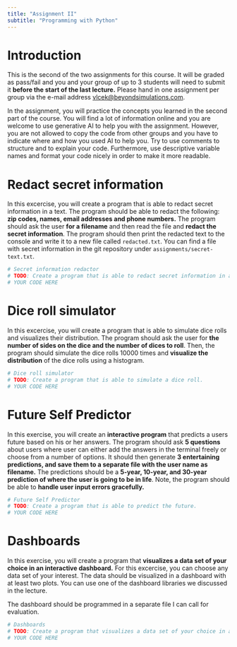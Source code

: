 ```yaml
---
title: "Assignment II"
subtitle: "Programming with Python"
---
```


# Introduction
This is the second of the two assignments for this course. It will be graded as pass/fail and you and your group of up to 3 students will need to submit it **before the start of the last lecture.** Please hand in one assignment per group via the e-mail address [vlcek@beyondsimulations.com](mailto:vlcek@beyondsimulations.com).

In the assignment, you will practice the concepts you learned in the second part of the course. You will find a lot of information online and you are welcome to use generative AI to help you with the assignment. However, you are not allowed to copy the code from other groups and you have to indicate where and how you used AI to help you. Try to use comments to structure and to explain your code. Furthermore, use descriptive variable names and format your code nicely in order to make it more readable.

# Redact secret information
In this excercise, you will create a program that is able to redact secret information in a text. The program should be able to redact the following: **zip codes, names, email addresses and phone numbers.** The program should ask the user **for a filename** and then read the file and **redact the secret information**. The program should then print the redacted text to the console and write it to a new file called `redacted.txt`. You can find a file with secret information in the git repository under `assignments/secret-text.txt`.

```python
# Secret information redactor
# TODO: Create a program that is able to redact secret information in a text.
# YOUR CODE HERE
```

# Dice roll simulator
In this excercise, you will create a program that is able to simulate dice rolls and visualizes their distribution. The program should ask the user for **the number of sides on the dice and the number of dices to roll**. Then, the program should simulate the dice rolls 10000 times and **visualize the distribution** of the dice rolls using a histogram.

```python
# Dice roll simulator
# TODO: Create a program that is able to simulate a dice roll.
# YOUR CODE HERE
```

# Future Self Predictor

In this exercise, you will create an **interactive program** that predicts a users future based on his or her answers. The program should ask **5 questions** about users where user can either add the answers in the terminal freely or choose from a number of options. It should then generate **3 entertaining predictions, and save them to a separate file with the user name as filename.** The predictions should be a **5-year, 10-year, and 30-year prediction of where the user is going to be in life**. Note, the program should be able to **handle user input errors gracefully.**

```python
# Future Self Predictor
# TODO: Create a program that is able to predict the future.
# YOUR CODE HERE
```

# Dashboards

In this exercise, you will create a program that **visualizes a data set of your choice in an interactive dashboard.** For this excercise, you can choose any data set of your interest. The data should be visualized in a dashboard with at least two plots. You can use one of the dashboard libraries we discussed in the lecture.

:::{.callout-note}

The dashboard should be programmed in a separate file I can call for evaluation.

:::

```python
# Dashboards
# TODO: Create a program that visualizes a data set of your choice in a dashboard.
# YOUR CODE HERE
```
